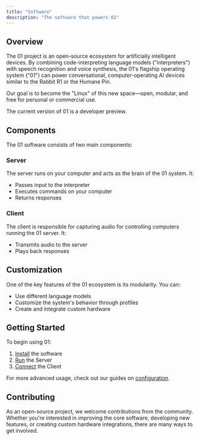 ```yaml
---
title: "Software"
description: "The software that powers 01"
---
```


## Overview

The 01 project is an open-source ecosystem for artificially intelligent devices. By combining code-interpreting language models ("interpreters") with speech recognition and voice synthesis, the 01's flagship operating system ("01") can power conversational, computer-operating AI devices similar to the Rabbit R1 or the Humane Pin.

Our goal is to become the "Linux" of this new space—open, modular, and free for personal or commercial use.

<Note>The current version of 01 is a developer preview.</Note>

## Components

The 01 software consists of two main components:

### Server

The server runs on your computer and acts as the brain of the 01 system. It:

- Passes input to the interpreter
- Executes commands on your computer
- Returns responses

### Client

The client is responsible for capturing audio for controlling computers running the 01 server. It:

- Transmits audio to the server
- Plays back responses

## Customization

One of the key features of the 01 ecosystem is its modularity. You can:

- Use different language models
- Customize the system's behavior through profiles
- Create and integrate custom hardware

## Getting Started

To begin using 01:

1. [Install](/software/installation) the software
2. [Run](/software/server/introduction) the Server
3. [Connect](/hardware/01-light/connect) the Client

For more advanced usage, check out our guides on [configuration](/software/configure).

## Contributing

As an open-source project, we welcome contributions from the community. Whether you're interested in improving the core software, developing new features, or creating custom hardware integrations, there are many ways to get involved.
